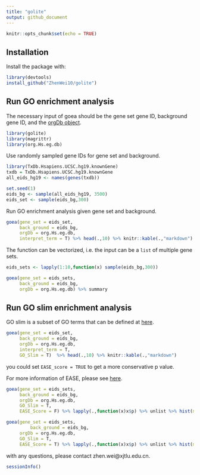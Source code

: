 ```yaml
---
title: "golite"
output: github_document
---
```


```r
knitr::opts_chunk$set(echo = TRUE)
```

## Installation

Install the package with:

```r
library(devtools)
install_github("ZhenWei10/golite")
```

## Run GO enrichment analysis

The necessary input of goea should be the gene set gene ID, background gene ID, and the [orgDb object](http://www.bioconductor.org/packages/release/data/annotation/html/org.Hs.eg.db.html).

```r
library(golite)
library(magrittr)
library(org.Hs.eg.db)
```

Use randomly sampled gene IDs for gene set and background.

```r
library(TxDb.Hsapiens.UCSC.hg19.knownGene)
txdb = TxDb.Hsapiens.UCSC.hg19.knownGene
all_eids_hg19 <- names(genes(txdb))

set.seed(1)
eids_bg <- sample(all_eids_hg19, 3500)
eids_set <- sample(eids_bg,300)
```

Run GO enrichment analysis given gene set and background.

```r
goea(gene_set = eids_set,
     back_ground = eids_bg,
     orgDb = org.Hs.eg.db,
     interpret_term = T) %>% head(.,10) %>% knitr::kable(.,"markdown")
```

The function can be vectorized, i.e. the input can be a `list` of multiple gene sets.

```r
eids_sets <- lapply(1:10,function(x) sample(eids_bg,300)) 

goea(gene_set = eids_sets,
     back_ground = eids_bg,
     orgDb = org.Hs.eg.db) %>% summary
```


## Run GO slim enrichment analysis

GO slim is a subset of GO terms that can be defined at [here](http://geneontology.org/ontology/subsets/).

```r
goea(gene_set = eids_set,
     back_ground = eids_bg,
     orgDb = org.Hs.eg.db,
     interpret_term = T,
     GO_Slim = T)  %>% head(.,10) %>% knitr::kable(.,"markdown")
```

you could set `EASE_score = TRUE` to get a more conservative p value.

For more information of EASE, please see [here](https://david.ncifcrf.gov/helps/functional_annotation.html#fisher).

```r
goea(gene_set = eids_sets,
     back_ground = eids_bg, 
     orgDb = org.Hs.eg.db,
     GO_Slim = T,
     EASE_Score = F) %>% lapply(.,function(x)x$p) %>% unlist %>% hist(main = "normal hypergeometric")

goea(gene_set = eids_sets,
         back_ground = eids_bg,
     orgDb = org.Hs.eg.db,
     GO_Slim = T,
     EASE_Score = T) %>% lapply(.,function(x)x$p) %>% unlist %>% hist(main = "EASE score")
```

with any questions, please contact zhen.wei@xjtlu.edu.cn.

```r
sessionInfo()
```

